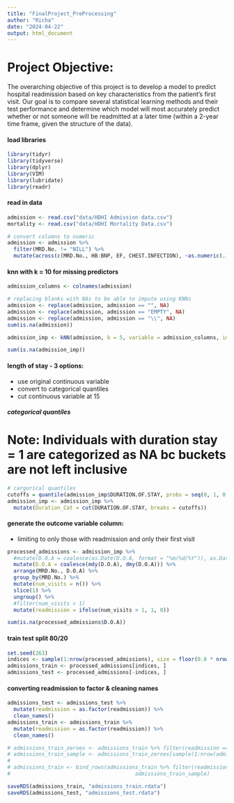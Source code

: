 ```yaml
---
title: "FinalProject_PreProcessing"
author: "Richa"
date: "2024-04-22"
output: html_document
---
```

# Project Objective: 

The overarching objective of this project is to develop a model to predict hospital readmission based on key characteristics from the patient’s first visit. 
Our goal is to compare several statistical learning methods and their test performance and determine which model will most accurately predict whether or not someone will be readmitted at a later time (within a 2-year time frame, given the structure of the data).

#### load libraries

```r
library(tidyr)
library(tidyverse)
library(dplyr)
library(VIM)
library(lubridate)
library(readr)
```

#### read in data

```r
admission <- read.csv("data/HDHI Admission data.csv")
mortality <- read.csv("data/HDHI Mortality Data.csv")
```

```r
# convert columns to numeric
admission <- admission %>% 
  filter(MRD.No. != "NILL") %>% 
  mutate(across(c(MRD.No., HB:BNP, EF, CHEST.INFECTION), ~as.numeric(.))) 
```

#### knn with k = 10 for missing predictors

```r
admission_columns <- colnames(admission)
```

```r
# replacing blanks with NAs to be able to impute using KNNs
admission <- replace(admission, admission == "", NA)
admission <- replace(admission, admission == "EMPTY", NA)
admission <- replace(admission, admission == "\\", NA)
sum(is.na(admission))
```


```r
admission_imp <- kNN(admission, k = 5, variable = admission_columns, imp_var = FALSE)
```

```r
sum(is.na(admission_imp))
```

#### length of stay - 3 options:

- use original continuous variable
- convert to categorical quantiles
- cut continuous variable at 15

##### categorical quantiles

# Note: Individuals with duration stay = 1 are categorized as NA bc buckets are not left inclusive

```r
# cargorical quantiles
cutoffs = quantile(admission_imp$DURATION.OF.STAY, probs = seq(0, 1, 0.25))
admission_imp <- admission_imp %>% 
  mutate(Duration_Cat = cut(DURATION.OF.STAY, breaks = cutoffs)) 
```

#### generate the outcome variable column: 

- limiting to only those with readmission and only their first visit

```r
processed_admissions <- admission_imp %>% 
  #mutate(D.O.A = coalesce(as.Date(D.O.A, format = "%m/%d/%Y")), as.Date(D.O.A, format = "%d/%m/%Y")) %>% 
  mutate(D.O.A = coalesce(mdy(D.O.A), dmy(D.O.A))) %>% 
  arrange(MRD.No., D.O.A) %>% 
  group_by(MRD.No.) %>% 
  mutate(num_visits = n()) %>% 
  slice(1) %>% 
  ungroup() %>% 
  #filter(num_visits > 1)
  mutate(readmission = ifelse(num_visits > 1, 1, 0))
```

```r
sum(is.na(processed_admissions$D.O.A))
```

#### train test split 80/20

```r
set.seed(263)
indices <- sample(1:nrow(processed_admissions), size = floor(0.8 * nrow(processed_admissions)), replace = FALSE)
admissions_train <- processed_admissions[indices, ]
admissions_test <- processed_admissions[-indices, ]
```

#### converting readmission to factor & cleaning names

```r
admissions_test <- admissions_test %>% 
  mutate(readmission = as.factor(readmission)) %>% 
  clean_names()
admissions_train <- admissions_train %>%
  mutate(readmission = as.factor(readmission)) %>%
  clean_names()

# admissions_train_zeroes <- admissions_train %>% filter(readmission == 0)
# admissions_train_sample <- admissions_train_zeroes[sample(1:nrow(admissions_train_zeroes), 2063, replace = F),]
# 
# admissions_train <- bind_rows(admissions_train %>% filter(readmission == 1),
#                                        admissions_train_sample)
```

```r
saveRDS(admissions_train, "admissions_train.rdata")
saveRDS(admissions_test, "admissions_test.rdata")
```




